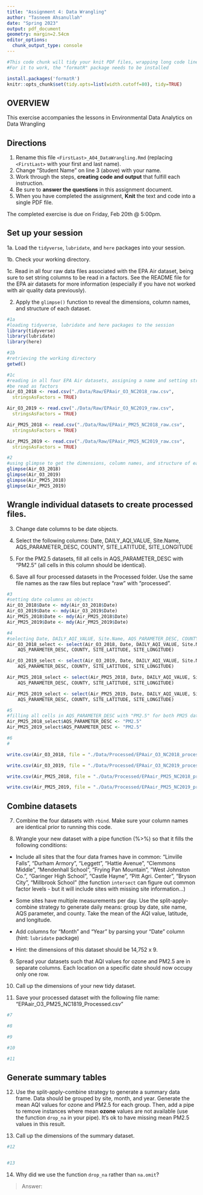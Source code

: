 ```yaml
---
title: "Assignment 4: Data Wrangling"
author: "Tasneem Ahsanullah"
date: "Spring 2023"
output: pdf_document
geometry: margin=2.54cm
editor_options: 
  chunk_output_type: console
---
```


```r
#This code chunk will tidy your knit PDF files, wrapping long code lines
#For it to work, the "formatR" package needs to be installed

install.packages('formatR')
knitr::opts_chunk$set(tidy.opts=list(width.cutoff=80), tidy=TRUE)
```


## OVERVIEW

This exercise accompanies the lessons in Environmental Data Analytics on Data Wrangling 

## Directions

1.  Rename this file `<FirstLast>_A04_DataWrangling.Rmd` (replacing `<FirstLast>` with your first and last name).
2. Change "Student Name" on line 3 (above) with your name.
3. Work through the steps, **creating code and output** that fulfill each instruction.
4. Be sure to **answer the questions** in this assignment document.
5. When you have completed the assignment, **Knit** the text and code into a single PDF file.

The completed exercise is due on Friday, Feb 20th @ 5:00pm.

## Set up your session 

1a. Load the `tidyverse`,  `lubridate`, and `here` packages into your session.

1b. Check your working directory.

1c. Read in all four raw data files associated with the EPA Air dataset, being sure to set string columns to be read in a factors. See the README file for the EPA air datasets for more information (especially if you have not worked with air quality data previously). 

2. Apply the `glimpse()` function to reveal the dimensions, column names, and structure of each dataset. 

```r
#1a 
#loading tidyverse, lubridate and here packages to the session
library(tidyverse)
library(lubridate)
library(here)

#1b 
#retrieving the working directory
getwd()

#1c 
#reading in all four EPA Air datasets, assigning a name and setting string columns to
#be read as factors
Air_O3_2018 <- read.csv("./Data/Raw/EPAair_O3_NC2018_raw.csv",
  stringsAsFactors = TRUE)

Air_O3_2019 <- read.csv("./Data/Raw/EPAair_O3_NC2019_raw.csv",
  stringsAsFactors = TRUE)

Air_PM25_2018 <- read.csv("./Data/Raw/EPAair_PM25_NC2018_raw.csv",
  stringsAsFactors = TRUE)

Air_PM25_2019 <- read.csv("./Data/Raw/EPAair_PM25_NC2019_raw.csv",
  stringsAsFactors = TRUE)

#2 
#using glimpse to get the dimensions, column names, and structure of each dataset 
glimpse(Air_O3_2018)
glimpse(Air_O3_2019)
glimpse(Air_PM25_2018)
glimpse(Air_PM25_2019)

```


## Wrangle individual datasets to create processed files.

3. Change date columns to be date objects.

4. Select the following columns: Date, DAILY_AQI_VALUE, Site.Name, AQS_PARAMETER_DESC, COUNTY, SITE_LATITUDE, SITE_LONGITUDE

5. For the PM2.5 datasets, fill all cells in AQS_PARAMETER_DESC with "PM2.5" (all cells in this column should be identical).

6. Save all four processed datasets in the Processed folder. Use the same file names as the raw files but replace "raw" with "processed".

```r
#3
#setting date columns as objects
Air_O3_2018$Date <- mdy(Air_O3_2018$Date)
Air_O3_2019$Date <- mdy(Air_O3_2019$Date)
Air_PM25_2018$Date <- mdy(Air_PM25_2018$Date)
Air_PM25_2019$Date <- mdy(Air_PM25_2019$Date)

#4
#selecting Date, DAILY_AQI_VALUE, Site.Name, AQS_PARAMETER_DESC, COUNTY, #SITE_LATITUDE, SITE_LONGITUDE in all four data sets
Air_O3_2018_select <- select(Air_O3_2018, Date, DAILY_AQI_VALUE, Site.Name,
    AQS_PARAMETER_DESC, COUNTY, SITE_LATITUDE, SITE_LONGITUDE)

Air_O3_2019_select <- select(Air_O3_2019, Date, DAILY_AQI_VALUE, Site.Name, 
    AQS_PARAMETER_DESC, COUNTY, SITE_LATITUDE, SITE_LONGITUDE)

Air_PM25_2018_select <- select(Air_PM25_2018, Date, DAILY_AQI_VALUE, Site.Name, 
    AQS_PARAMETER_DESC, COUNTY, SITE_LATITUDE, SITE_LONGITUDE)

Air_PM25_2019_select <- select(Air_PM25_2019, Date, DAILY_AQI_VALUE, Site.Name, 
    AQS_PARAMETER_DESC, COUNTY, SITE_LATITUDE, SITE_LONGITUDE)

#5
#filling all cells in AQS_PARAMETER_DESC with "PM2.5" for both PM25 datasets
Air_PM25_2018_select$AQS_PARAMETER_DESC <- "PM2.5"
Air_PM25_2019_select$AQS_PARAMETER_DESC <- "PM2.5"

#6
#

write.csv(Air_O3_2018, file = "./Data/Processed/EPAair_O3_NC2018_processed.csv", row.names=FALSE)

write.csv(Air_O3_2019, file = "./Data/Processed/EPAair_O3_NC2019_processed.csv", row.names=FALSE)

write.csv(Air_PM25_2018, file = "./Data/Processed/EPAair_PM25_NC2018_processed.csv", row.names=FALSE)

write.csv(Air_PM25_2019, file = "./Data/Processed/EPAair_PM25_NC2019_processed.csv", row.names=FALSE)
```


## Combine datasets

7. Combine the four datasets with `rbind`. Make sure your column names are identical prior to running this code.

8. Wrangle your new dataset with a pipe function (%>%) so that it fills the following conditions: 

  * Include all sites that the four data frames have in common: "Linville Falls", "Durham Armory", "Leggett", "Hattie Avenue", "Clemmons Middle", "Mendenhall School", "Frying Pan Mountain", "West Johnston Co.", "Garinger High School", "Castle Hayne", "Pitt Agri. Center", "Bryson City", "Millbrook School" (the function `intersect` can figure out common factor levels - but it will include sites with missing site information...) 

  * Some sites have multiple measurements per day. Use the split-apply-combine strategy to generate daily means: group by date, site name, AQS parameter, and county. Take the mean of the AQI value, latitude, and longitude.
  
  * Add columns for "Month" and "Year" by parsing your "Date" column (hint: `lubridate` package)
  
  * Hint: the dimensions of this dataset should be 14,752 x 9.

9. Spread your datasets such that AQI values for ozone and PM2.5 are in separate columns. Each location on a specific date should now occupy only one row.

10. Call up the dimensions of your new tidy dataset.

11. Save your processed dataset with the following file name: "EPAair_O3_PM25_NC1819_Processed.csv"

```r
#7 

#8 

#9

#10

#11

```


## Generate summary tables

12. Use the split-apply-combine strategy to generate a summary data frame. Data should be grouped by site, month, and year. Generate the mean AQI values for ozone and PM2.5 for each group. Then, add a pipe to remove instances where mean **ozone** values are not available (use the function `drop_na` in your pipe). It's ok to have missing mean PM2.5 values in this result. 

13. Call up the dimensions of the summary dataset.

```r

#12


#13


```

14. Why did we use the function `drop_na` rather than `na.omit`?

> Answer: 
